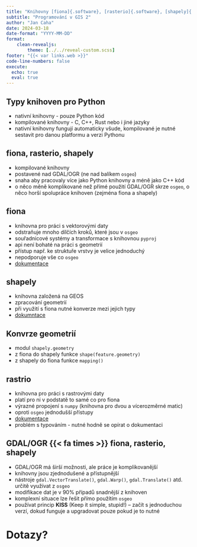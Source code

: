 ```yaml
---
title: "Knihovny [fiona]{.software}, [rasterio]{.software}, [shapely]{.software}"
subtitle: "Programování v GIS 2"
author: "Jan Caha"
date: 2024-03-18
date-format: "YYYY-MM-DD"
format: 
    clean-revealjs:
        theme: [../../reveal-custom.scss]
footer: "{{< var links.web >}}"
code-line-numbers: false
execute:
  echo: true
  eval: true
---
```


## Typy knihoven pro Python

- nativní knihovny - pouze Python kód
- kompilované knihovny - C, C++, Rust nebo i jiné jazyky
- nativní knihovny fungují automaticky všude, kompilované je nutné sestavit pro danou platformu a verzi Pythonu

## [fiona]{.software}, [rasterio]{.software}, [shapely]{.software}

- kompilované knihovny
- postavené nad [GDAL/OGR]{.software} (ne nad balíkem `osgeo`)
- snaha aby pracovaly více jako Python knihovny a méně jako C++ kód
- o něco měně komplikované než přímé použití [GDAL/OGR]{.software} skrze `osgeo`, o něco horší spolupráce knihoven (zejména fiona a shapely)

## [fiona]{.software}

- knihovna pro práci s vektorovými daty
- odstraňuje mnoho dílčích kroků, které jsou v `osgeo`
- souřadnicové systémy a transformace s knihovnou `pyproj`
- api není bohaté na práci s geometrií
- přístup např. ke struktuře vrstvy je velice jednoduchý
- nepodporuje vše co `osgeo`
- [dokumentace](https://fiona.readthedocs.io/en/stable/index.html)

## [shapely]{.software}

- knihovna založená na [GEOS]{.software}
- zpracování geometrií
- při využití s [fiona]{.software} nutné konverze mezi jejich typy
- [dokumntace](https://shapely.readthedocs.io/en/stable/index.html)

## Konvrze geometrií

- modul `shapely.geometry`
- z [fiona]{.software} do [shapely]{.software} funkce `shape(feature.geometry)`
- z [shapely]{.software} do [fiona]{.software} funkce `mapping()`

## [rastrio]{.software}

- knihovna pro práci s rastrovými daty
- platí pro ni v podstatě to samé co pro [fiona]{.software}
- výrazné propojení s `numpy` (knihovna pro dvou a vícerozměrné matic)
- oproti `osgeo` jednodušší přístupy
- [dokumentace](https://fiona.readthedocs.io/en/stable/index.html)
- problém s typováním - nutné hodně se opírat o dokumentaci

## [GDAL/OGR]{.software} {{< fa times >}} [fiona]{.software}, [rasterio]{.software}, [shapely]{.software}

- GDAL/OGR má širší možnosti, ale práce je komplikovanější
- knihovny jsou zjednodušené a přístupnější
- nástroje `gdal.VectorTranslate()`, `gdal.Warp()`, `gdal.Translate()` atd. určitě využívat z `osgeo`
- modifikace dat je v 90% případů snadnější z knihoven 
- komplexní situace lze řešit přímo použítím `osgeo`
- používat princip **KISS** (Keep it simple, stupid!)  -- začít s jednoduchou verzí, dokud funguje a upgradovat pouze pokud je to nutné
   
# Dotazy? {.center}